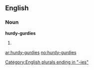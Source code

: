 ==English==

===Noun===
'''hurdy-gurdies'''

# {{plural of|[[hurdy-gurdy]]}}

[[Category:English plurals ending in "-ies"]]

[[ar:hurdy-gurdies]]
[[no:hurdy-gurdies]]